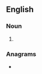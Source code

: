 ==English==

===Noun===
{{en-noun|~}}

# {{alternative spelling of|muscle fiber|lang=en}}

===Anagrams===
* {{anagrams|en|a=bceefilmrsu|muscle fiber}}